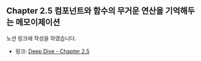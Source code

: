 ## Chapter 2.5 컴포넌트와 함수의 무거운 연산을 기억해두는 메모이제이션

노션 링크에 작성을 하였습니다.

- 링크: [Deep Dive - Chapter 2.5](https://www.notion.so/kohyeoungjune/Deep-Dive-Chapter-2-5-15e079e60ac380ddac90ceea2f7ff9e4?pvs=4)
